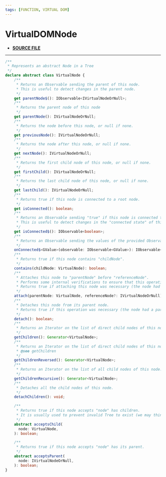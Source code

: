 ```yaml
---
tags: [FUNCTION, VIRTUAL DOM]
---
```


# VirtualDOMNode

- **[SOURCE FILE](https://github.com/lirx-js/dom/blob/main/src/dom-manipulation/virtual-nodea/virtual-node/virtual-node.class.ts)**

---

```ts
/**
 * Represents an abstract Node in a Tree
 */
declare abstract class VirtualNode {
    /**
     * Returns an Observable sending the parent of this node.
     * This is useful to detect changes in the parent node.
     */
    get parentNode$(): IObservable<IVirtualNodeOrNull>;
    /**
     * Returns the parent node of this node
     */
    get parentNode(): IVirtualNodeOrNull;
    /**
     * Returns the node before this node, or null if none.
     */
    get previousNode(): IVirtualNodeOrNull;
    /**
     * Returns the node after this node, or null if none.
     */
    get nextNode(): IVirtualNodeOrNull;
    /**
     * Returns the first child node of this node, or null if none.
     */
    get firstChild(): IVirtualNodeOrNull;
    /**
     * Returns the last child node of this node, or null if none.
     */
    get lastChild(): IVirtualNodeOrNull;
    /**
     * Returns true if this node is connected to a root node.
     */
    get isConnected(): boolean;
    /**
     * Returns an Observable sending "true" if this node is connected to a root node, or "false".
     * This is useful to detect changes in the "connected state" of this node.
     */
    get isConnected$(): IObservable<boolean>;
    /**
     * Returns an Observable sending the values of the provided Observable "observable", only when this node is connected to a root node.
     */
    onConnected$<GValue>(observable: IObservable<GValue>): IObservable<GValue>;
    /**
     * Returns true if this node contains "childNode".
     */
    contains(childNode: VirtualNode): boolean;
    /**
     * Attaches this node to "parentNode" before "referenceNode".
     * Performs some internal verifications to ensure that this operation is possible.
     * Returns true if attaching this node was necessary (the node had to move).
     */
    attach(parentNode: VirtualNode, referenceNode?: IVirtualNodeOrNull): boolean;
    /**
     * Detaches this node from its parent node.
     * Returns true if this operation was necessary (the node had a parent node)
     */
    detach(): boolean;
    /**
     * Returns an Iterator on the list of direct child nodes of this node.
     */
    getChildren(): Generator<VirtualNode>;
    /**
     * Returns an Iterator on the list of direct child nodes of this node, in reverse order (starting from the last one).
     * @see getChildren
     */
    getChildrenReversed(): Generator<VirtualNode>;
    /**
     * Returns an Iterator on the list of all child nodes of this node.
     */
    getChildrenRecursive(): Generator<VirtualNode>;
    /**
     * Detaches all the child nodes of this node.
     */
    detachChildren(): void;

    /**
     * Returns true if this node accepts "node" has children.
     * It is usually used to prevent invalid Tree to exist (we may think about a <button> containing an <input>)
     */
    abstract acceptsChild(
      node: VirtualNode,
    ): boolean;

    /**
     * Returns true if this node accepts "node" has its parent.
     */
    abstract acceptsParent(
      node: IVirtualNodeOrNull,
    ): boolean;
}
```

